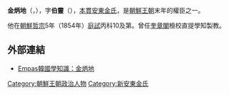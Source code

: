 '''金炳地'''（{{lang-ko|'''김병지'''}}，{{bd|1830年||1888年|catIdx=K金炳地}}），字'''伯靈'''（{{lang|ko|'''백령'''}}），[[本貫|本貫]][[新安東金氏|安東金氏]]，是[[朝鮮王朝|朝鮮王朝]]末年的權臣之一。

他在[[朝鮮哲宗|朝鮮哲宗]]5年（1854年）[[庭試|庭試]]丙科10及第。曾任[[奎章閣|奎章閣]]檢校直提學知製教。

== 外部連結 ==
* [http://kdaq.empas.com/koreandb/history/bang/bang_info.html?n=13116&di=b Empas韓國學知識：金炳地]

{{korea-bio-stub}}

[[Category:朝鮮王朝政治人物|Category:朝鮮王朝政治人物]]
[[Category:新安東金氏|Category:新安東金氏]]